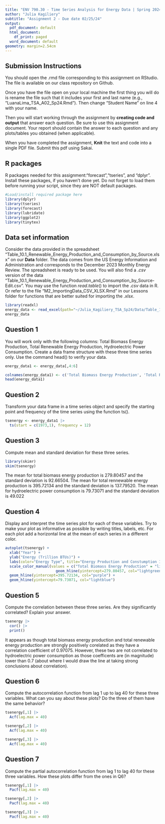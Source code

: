 ```yaml
---
title: "ENV 790.30 - Time Series Analysis for Energy Data | Spring 2024"
author: "Julia Kagiliery"
subtitle: "Assignment 2 - Due date 02/25/24"
output:
  pdf_document: default
  html_document:
    df_print: paged
  word_document: default
geometry: margin=2.54cm
---
```


## Submission Instructions

You should open the .rmd file corresponding to this assignment on RStudio. The file is available on our class repository on Github.   

Once you have the file open on your local machine the first thing you will do is rename the file such that it includes your first and last name (e.g., "LuanaLima_TSA_A02_Sp24.Rmd"). Then change "Student Name" on line 4 with your name. 

Then you will start working through the assignment by  **creating code and output** that answer each question. Be sure to use this assignment document. Your report should contain the answer to each question and any plots/tables you obtained (when applicable).

When you have completed the assignment, **Knit** the text and code into a single PDF file. Submit this pdf using Sakai. 

## R packages

R packages needed for this assignment:"forecast","tseries", and "dplyr". Install these packages, if you haven't done yet. Do not forget to load them before running your script, since they are NOT default packages.

```r
#Load/install required package here
library(dplyr)
library(tseries)
library(forecast) 
library(lubridate)
library(ggplot2)
library(tinytex)
```




## Data set information  

Consider the data provided in the spreadsheet "Table_10.1_Renewable_Energy_Production_and_Consumption_by_Source.xlsx" on our **Data** folder. The data comes from the US Energy Information and Administration and corresponds to the December 2023 Monthly Energy Review. The spreadsheet is ready to be used. You will also find a $.csv$ version of the data "Table_10.1_Renewable_Energy_Production_and_Consumption_by_Source-Edit.csv". You may use the function $read.table()$ to import the $.csv$ data in R. Or refer to the file "M2_ImportingData_CSV_XLSX.Rmd" in our Lessons folder for functions that are better suited for importing the $.xlsx$.

```r
library(readxl)
energy_data <- read_excel(path="~/Julia_Kagiliery_TSA_Sp24/Data/Table_10.1_Renewable_Energy_Production_and_Consumption_by_Source.xlsx",skip = 12, sheet="Monthly Data",col_names=FALSE) 
energy_data
```

## Question 1
You will work only with the following columns: Total Biomass Energy Production, Total Renewable Energy Production, Hydroelectric Power Consumption. Create a data frame structure with these three time series only. Use the command head() to verify your data.

```r
energy_data1 <- energy_data[,4:6]
```

```r
colnames(energy_data1) <- c('Total Biomass Energy Production', 'Total Renewable Energy Production', 'Hydroelectric Power Consumption')
head(energy_data1)
```

## Question 2
Transform your data frame in a time series object and specify the starting point and frequency of the time series using the function ts().

```r
tsenergy <- energy_data1 |>
  ts(start = c(1973,1), frequency = 12)
```

## Question 3
Compute mean and standard deviation for these three series.

```r
library(skimr)
skim(tsenergy) 
```
The mean for total biomass energy production is 279.80457 and the standard deviation is 92.66504.
The mean for total rennewable energy production is 395.72134 and the standard deviation is 137.79520.
The mean for hydroelectric power consumption is 79.73071 and the standard deviation is 49.022

## Question 4
Display and interpret the time series plot for each of these variables. Try to make your plot as informative as possible by writing titles, labels, etc. For each plot add a horizontal line at the mean of each series in a different color.

```r
autoplot(tsenergy) +
  xlab("Year") +
  ylab("Energy (Trillion BTUs)") +
  labs(color="Energy Type", title="Energy Production and Constumption 1973 to 2023", subtitle ="Note that horizontal lines indicate mean.") +
  scale_color_manual(values = c("Total Biomass Energy Production" = "lightgreen", "Total Renewable Energy Production"= "purple", "Hydroelectric Power Consumption" = "lightblue")) +
                       geom_hline(yintercept=279.80457, col="lightgreen") +
  geom_hline(yintercept=395.72134, col="purple") +
  geom_hline(yintercept=79.73071, col="lightblue") 
```

 
## Question 5
Compute the correlation between these three series. Are they significantly correlated? Explain your answer.

```r
tsenergy |>
  cor() |>
  print()
```
It appears as though total biomass energy production and total renewable energy production are strongly positively corelated as they have a correlation coefficient of 0.97075. However, these two are not correlated to hydroelectric power consumption as those coefficents are (in magnitude) lower than 0.7 (about where I would draw the line at taking strong conclusions about correlation).

## Question 6
Compute the autocorrelation function from lag 1 up to lag 40 for these three variables. What can you say about these plots? Do the three of them have the same behavior?

```r
tsenergy[,1] |>
  Acf(lag.max = 40)
```
```r
tsenergy[,2] |>
  Acf(lag.max = 40)
```
```r
tsenergy[,3] |>
  Acf(lag.max = 40)
```


## Question 7
Compute the partial autocorrelation function from lag 1 to lag 40 for these three variables. How these plots differ from the ones in Q6?

```r
tsenergy[,1] |>
  Pacf(lag.max = 40)
```
```r
tsenergy[,2] |>
  Pacf(lag.max = 40)
```
```r
tsenergy[,3] |>
  Pacf(lag.max = 40)
```


